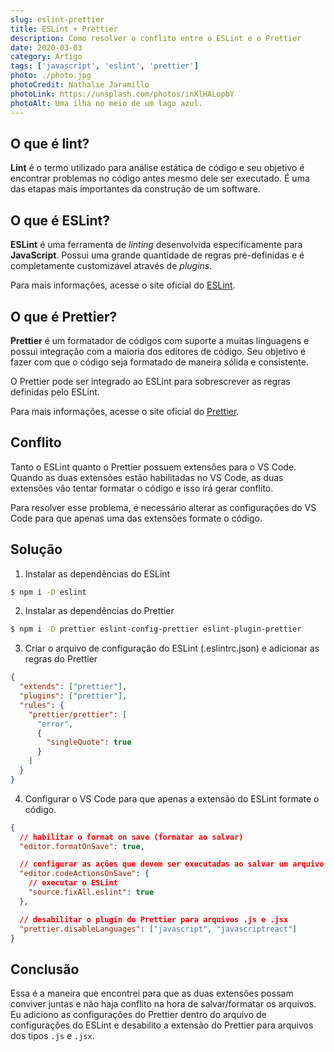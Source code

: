 ```yaml
---
slug: eslint-prettier
title: ESLint + Prettier
description: Como resolver o conflito entre o ESLint e o Prettier
date: 2020-03-03
category: Artigo
tags: ['javascript', 'eslint', 'prettier']
photo: ./photo.jpg
photoCredit: Nathalie Jaramillo
photoLink: https://unsplash.com/photos/inXlHALopbY
photoAlt: Uma ilha no meio de um lago azul.
---
```


## O que é lint?

**Lint** é o termo utilizado para análise estática de código e seu objetivo é encontrar problemas no código antes mesmo dele ser executado. É uma das etapas mais importantes da construção de um software.

## O que é ESLint?

**ESLint** é uma ferramenta de _linting_ desenvolvida especificamente para **JavaScript**. Possui uma grande quantidade de regras pré-definidas e é completamente customizável através de _plugins_.

Para mais informações, acesse o site oficial do [ESLint](https://eslint.org/).

## O que é Prettier?

**Prettier** é um formatador de códigos com suporte a muitas linguagens e possui integração com a maioria dos editores de código. Seu objetivo é fazer com que o código seja formatado de maneira sólida e consistente.

O Prettier pode ser integrado ao ESLint para sobrescrever as regras definidas pelo ESLint.

Para mais informações, acesse o site oficial do [Prettier](https://prettier.io/).

## Conflito

Tanto o ESLint quanto o Prettier possuem extensões para o VS Code. Quando as duas extensões estão habilitadas no VS Code, as duas extensões vão tentar formatar o código e isso irá gerar conflito.

Para resolver esse problema, é necessário alterar as configurações do VS Code para que apenas uma das extensões formate o código.

## Solução

1. Instalar as dependências do ESLint

```bash
$ npm i -D eslint
```

2. Instalar as dependências do Prettier

```bash
$ npm i -D prettier eslint-config-prettier eslint-plugin-prettier
```

3. Criar o arquivo de configuração do ESLint (.eslintrc.json) e adicionar as regras do Prettier

```json
{
  "extends": ["prettier"],
  "plugins": ["prettier"],
  "rules": {
    "prettier/prettier": [
      "error",
      {
        "singleQuote": true
      }
    ]
  }
}
```

4. Configurar o VS Code para que apenas a extensão do ESLint formate o código.

```json
{
  // habilitar o format on save (formatar ao salvar)
  "editor.formatOnSave": true,

  // configurar as ações que devem ser executadas ao salvar um arquivo
  "editor.codeActionsOnSave": {
    // executar o ESLint
    "source.fixAll.eslint": true
  },

  // desabilitar o plugin do Prettier para arquivos .js e .jsx
  "prettier.disableLanguages": ["javascript", "javascriptreact"]
}
```

## Conclusão

Essa é a maneira que encontrei para que as duas extensões possam conviver juntas e não haja conflito na hora de salvar/formatar os arquivos. Eu adiciono as configurações do Prettier dentro do arquivo de configurações do ESLint e desabilito a extensão do Prettier para arquivos dos tipos `.js` e `.jsx`.
